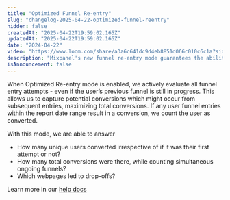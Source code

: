```yaml
---
title: "Optimized Funnel Re-entry"
slug: "changelog-2025-04-22-optimized-funnel-reentry"
hidden: false
createdAt: "2025-04-22T19:59:02.165Z"
updatedAt: "2025-04-22T19:59:02.165Z"
date: "2024-04-22"
video: "https://www.loom.com/share/a3a6c641dc9d4eb8851d066c010c6c1a?sid=5196e0c1-828e-4c45-bc1c-433353149806"
description: "Mixpanel's new funnel re-entry mode guarantees the ability to find a funnel conversion if a conversion exists, irrespective of if it's the user's first or fifth attempt to enter the funnel."
isAnnouncement: false
---
```


<ChangelogPostHeader
  date="2025-04-16"
  title="Funnel Optimized Reentry"
/>

When Optimized Re-entry mode is enabled, we actively evaluate all funnel entry attempts - even if the user’s previous funnel is still in progress. This allows us to capture potential conversions which might occur from subsequent entries, maximizing total conversions. If any user funnel entries within the report date range result in a conversion, we count the user as converted.

With this mode, we are able to answer 
- How many unique users converted irrespective of if it was their first attempt or not? 
- How many total conversions were there, while counting simultaneous ongoing funnels? 
- Which webpages led to drop-offs? 

Learn more in our [help docs](https://docs.mixpanel.com/docs/reports/funnels/funnels-advanced#optimized-re-entry)

<VideoButtonWithModal src="https://www.loom.com/embed/a3a6c641dc9d4eb8851d066c010c6c1a?sid=5196e0c1-828e-4c45-bc1c-433353149806"/>
